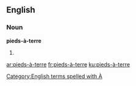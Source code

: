 ==English==

===Noun===
'''pieds-à-terre'''

# {{plural of|[[pied-à-terre]]}}

[[Category:English terms spelled with À]]

[[ar:pieds-à-terre]]
[[fr:pieds-à-terre]]
[[ku:pieds-à-terre]]